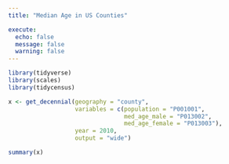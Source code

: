 ```yaml
---
title: "Median Age in US Counties"

execute: 
  echo: false
  message: false
  warning: false
---
```


```r
library(tidyverse)
library(scales)
library(tidycensus)
```

```r
x <- get_decennial(geography = "county", 
                   variables = c(population = "P001001", 
                                 med_age_male = "P013002", 
                                 med_age_female = "P013003"), 
                   year = 2010, 
                   output = "wide")
```

```r
summary(x)
```
